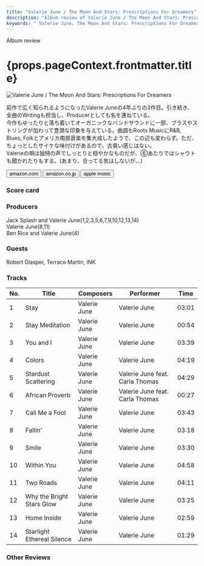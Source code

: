```yaml
---
title: "Valerie June / The Moon And Stars: Prescriptions For Dreamers"
description: "Album review of Valerie June / The Moon And Stars: Prescriptions For Dreamers"
keywords: " Valerie June, The Moon And Stars: Prescriptions For Dreamers"
---
```






<p className="largeP">Album review</p>
<h1 className="h1--no--margin">{props.pageContext.frontmatter.title}</h1>

<Row  className="image-card-group">
	<Column colMd={"3"} colLg={"4"} noGutterMdLeft="">
       <ImageCard>

![Valerie June / The Moon And Stars: Prescriptions For Dreamers](../../images/cd/valeriejune2L.jpg)

</ImageCard>
	</Column>
	<Column colMd={"4"} colLg={"8"} noGutterMdLeft="">
		<p>
			前作で広く知られるようになったValerie Juneの4年ぶりの3作目。引き続き、全曲のWritingも担当し、Producerとしても名を連ねている。
			<br/>今作もゆったりと落ち着いてオーガニックなバンドサウンドに一部、ブラスやストリングが加わって豊潤な印象を与えている。曲調もRoots MusicにR&B, Blues, Folkとアメリカ南部音楽を集大成したようで、この辺も変わらず。ただ、ちょっとしたサイケな味付けがあるので、古臭い感じはない。
			<br/>Valerieの唄は独特の声でしっとりと穏やかなものだが、⑥あたりではシャウトも聞かれたりもする。(あまり、合ってる気はしないが、、)
		</p>
		<div>
		  <Button className="button-right-mergin"  href="https://amzn.to/3ErDreV" kind="primary" size="small" renderIcon={ArrowUpRight24}>
  	    amazon.com
  	  </Button>
  	  <Button className="button-right-mergin"  href="https://amzn.to/32q7lmD" kind="secondary" size="small" renderIcon={ArrowUpRight24}>
  	    amazon.co.jp
  	  </Button>
			<Button className="button-right-mergin"  href="https://apple.co/3equOqp" kind="tertiary" size="small" renderIcon={ArrowUpRight24}>
  	   	apple music
  	  </Button>
			<AdvJS2/>
		</div>
	</Column>
</Row>
<Row >
	<Column colMd={"4"} colLg={"4"} noGutterMdLeft="">
		<div>
		  <h3>Score card</h3>
			<SliderJS1 value="5" />
		  <SliderJS2 value="4" />
			<SliderJS3 value="2" />
		  <SliderJS4 value="8" />
		</div>
	</Column>
	<Column colMd={"8"} colLg={"8"} noGutterMdLeft="">
		<div>
			<h3>Producers</h3>
			<p>
				Jack Splash and Valerie June(1,2,3,5,6,7,9,10,12,13,14)
				<br/>Valerie June(8,11)
				<br/>Ben Rice and Valerie June(4)
			</p>
			<h3>Guests</h3>
			<p>
				Robert Glasper, Terrace Martin, INK
			</p>
		</div>
	</Column>
</Row>

<h3>Tracks</h3>

| No. | Title                      | Composers    | Performer                       | Time  |
| --- | -------------------------- | ------------ | ------------------------------- | ----- |
| 1   | Stay                       | Valerie June | Valerie June                    | 03:01 |
| 2   | Stay Meditation            | Valerie June | Valerie June                    | 00:54 |
| 3   | You and I                  | Valerie June | Valerie June                    | 03:39 |
| 4   | Colors                     | Valerie June | Valerie June                    | 04:19 |
| 5   | Stardust Scattering        | Valerie June | Valerie June feat. Carla Thomas | 04:29 |
| 6   | African Proverb            | Valerie June | Valerie June feat. Carla Thomas | 00:27 |
| 7   | Call Me a Fool             | Valerie June | Valerie June                    | 03:43 |
| 8   | Fallin'                    | Valerie June | Valerie June                    | 03:18 |
| 9   | Smile                      | Valerie June | Valerie June                    | 03:30 |
| 10  | Within You                 | Valerie June | Valerie June                    | 04:58 |
| 11  | Two Roads                  | Valerie June | Valerie June                    | 04:11 |
| 12  | Why the Bright Stars Glow  | Valerie June | Valerie June                    | 03:25 |
| 13  | Home Inside                | Valerie June | Valerie June                    | 02:59 |
| 14  | Starlight Ethereal Silence | Valerie June | Valerie June                    | 01:29 |

<h3>Other Reviews</h3>

<Row>
  <Column colMd={3} colLg={3} noGutterMdLeft>
    <Review1 />
  </Column>
</Row>

<AdvJS3 />
